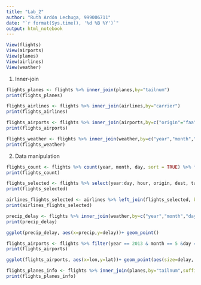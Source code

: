 ```yaml
---
title: "Lab_2"
author: "Ruth Ardón Lechuga, 999006711"
date: "`r format(Sys.time(), '%d %B %Y')`"
output: html_notebook
---
```


```r
View(flights)
View(airports)
View(planes)
View(airlines)
View(weather)
```

1.  Inner-join

```r
flights_planes <- flights %>% inner_join(planes,by="tailnum")
print(flights_planes)
```

```r
flights_airlines <- flights %>% inner_join(airlines,by="carrier")
print(flights_airlines)
```

```r
flights_airports <- flights %>% inner_join(airports,by=c("origin"="faa")) %>% inner_join(airports,by=c("dest"="faa"))
print(flights_airports)
```

```r
flights_weather <- flights %>% inner_join(weather,by=c("year","month","day","hour","origin"))
print(flights_weather)
```

2.  Data manipulation

```r
flights_count <- flights %>% count(year, month, day, sort = TRUE) %>% filter(n > 1000) %>% arrange(n)
print(flights_count)
```

```r
flights_selected <- flights %>% select(year:day, hour, origin, dest, tailnum, carrier, arr_delay, dep_delay)
print(flights_selected)
```

```r
airlines_flights_selected <- airlines %>% left_join(flights_selected, by="carrier") %>% select(-origin,-dest) %>% mutate(tot_delay = arr_delay+dep_delay)
print(airlines_flights_selected)
```

```r
precip_delay <- flights %>% inner_join(weather,by=c("year","month","day","hour","origin")) %>% group_by(precip) %>% summarize(delay = mean(dep_delay,na.rm = TRUE)) %>% replace_na(list(delay = 0))
print(precip_delay)
```

```r
ggplot(precip_delay, aes(x=precip,y=delay))+ geom_point()
```

```r
flights_airports <- flights %>% filter(year == 2013 & month == 5 &day == 10) %>% group_by(dest) %>% summarize(delay = mean(arr_delay,na.rm = TRUE)) %>% inner_join(airports,by=c("dest"="faa"))
print(flights_airports)
```

```r
ggplot(flights_airports, aes(x=lon,y=lat))+ geom_point(aes(size=delay, colour=delay))
```

```r
flights_planes_info <- flights %>% inner_join(planes,by="tailnum",suffix=c("_flights","_planes")) %>% transmute(tailnum, manufacturer, pi = (dep_delay+arr_delay)/air_time)
print(flights_planes_info)
```
